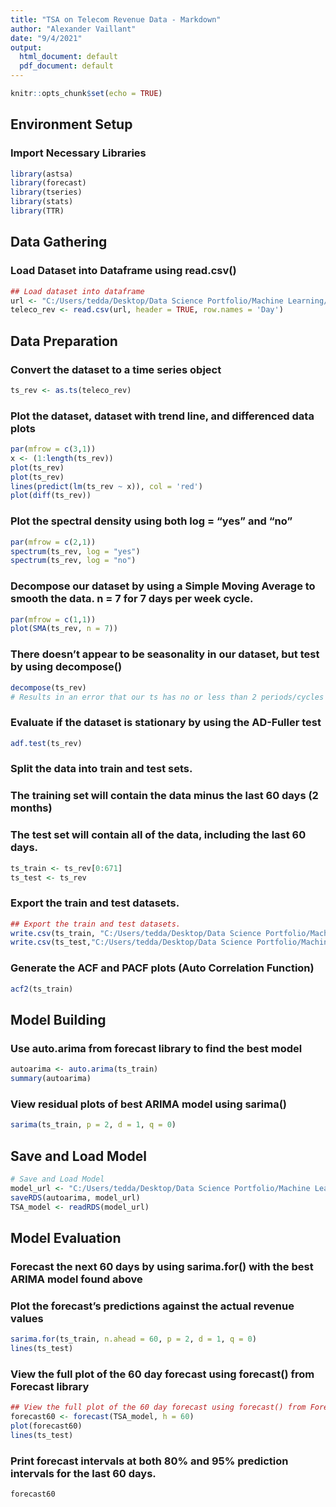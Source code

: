 ```yaml
---
title: "TSA on Telecom Revenue Data - Markdown"
author: "Alexander Vaillant"
date: "9/4/2021"
output:
  html_document: default
  pdf_document: default
---
```


```r
knitr::opts_chunk$set(echo = TRUE)
```

## Environment Setup
### Import Necessary Libraries

```r
library(astsa)
library(forecast)
library(tseries)
library(stats)
library(TTR)
```

## Data Gathering
### Load Dataset into Dataframe using read.csv()

```r
## Load dataset into dataframe
url <- "C:/Users/tedda/Desktop/Data Science Portfolio/Machine Learning/Supervised Learning/Time Series & Forecasting/TSA on Telecom Revenue Data/Raw Datasets/teleco_time_series.csv"
teleco_rev <- read.csv(url, header = TRUE, row.names = 'Day')
```

## Data Preparation
### Convert the dataset to a time series object

```r
ts_rev <- as.ts(teleco_rev)
```

### Plot the dataset, dataset with trend line, and differenced data plots

```r
par(mfrow = c(3,1))
x <- (1:length(ts_rev))
plot(ts_rev)
plot(ts_rev)
lines(predict(lm(ts_rev ~ x)), col = 'red')
plot(diff(ts_rev))
```

### Plot the spectral density using both log = "yes" and "no"

```r
par(mfrow = c(2,1))
spectrum(ts_rev, log = "yes")
spectrum(ts_rev, log = "no")
```

### Decompose our dataset by using a Simple Moving Average to smooth the data. n = 7 for 7 days per week cycle.

```r
par(mfrow = c(1,1))
plot(SMA(ts_rev, n = 7))
```

### There doesn't appear to be seasonality in our dataset, but test by using decompose()

```r
decompose(ts_rev)
# Results in an error that our ts has no or less than 2 periods/cycles of seasonality. (Lack of Seasonality)
```

### Evaluate if the dataset is stationary by using the AD-Fuller test

```r
adf.test(ts_rev)
```

### Split the data into train and test sets. 
### The training set will contain the data minus the last 60 days (2 months)
### The test set will contain all of the data, including the last 60 days.

```r
ts_train <- ts_rev[0:671]
ts_test <- ts_rev
```

### Export the train and test datasets.

```r
## Export the train and test datasets.
write.csv(ts_train, "C:/Users/tedda/Desktop/Data Science Portfolio/Machine Learning/Supervised Learning/Time Series & Forecasting/TSA on Telecom Revenue Data/Cleansed Datasets/ts_train.csv", row.names = TRUE)
write.csv(ts_test,"C:/Users/tedda/Desktop/Data Science Portfolio/Machine Learning/Supervised Learning/Time Series & Forecasting/TSA on Telecom Revenue Data/Cleansed Datasets/ts_test.csv", row.names = TRUE)
```

### Generate the ACF and PACF plots (Auto Correlation Function)

```r
acf2(ts_train)
```

## Model Building
### Use auto.arima from forecast library to find the best model

```r
autoarima <- auto.arima(ts_train)
summary(autoarima)
```

### View residual plots of best ARIMA model using sarima()

```r
sarima(ts_train, p = 2, d = 1, q = 0)
```

## Save and Load Model
```r
# Save and Load Model
model_url <- "C:/Users/tedda/Desktop/Data Science Portfolio/Machine Learning/Supervised Learning/Time Series & Forecasting/TSA on Telecom Revenue Data/Exported Models/TSAModel.rds"
saveRDS(autoarima, model_url)
TSA_model <- readRDS(model_url)
```

## Model Evaluation
### Forecast the next 60 days by using sarima.for() with the best ARIMA model found above
### Plot the forecast's predictions against the actual revenue values

```r
sarima.for(ts_train, n.ahead = 60, p = 2, d = 1, q = 0)
lines(ts_test)
```

### View the full plot of the 60 day forecast using forecast() from Forecast library

```r
## View the full plot of the 60 day forecast using forecast() from Forecast library
forecast60 <- forecast(TSA_model, h = 60)
plot(forecast60)
lines(ts_test)
```

### Print forecast intervals at both 80% and 95% prediction intervals for the last 60 days.

```r
forecast60
```
